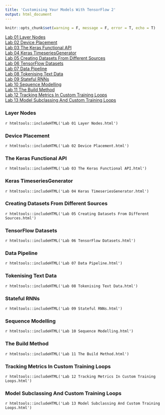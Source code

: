```yaml
---
title: 'Customising Your Models With TensorFlow 2'
output: html_document
---
```

<style type='text/css'>
pre:not([class]) {
    background-color: unset;
}
pre {
    border: none;
}
.container-fluid {
    padding: 0;
}
</style>

```r
knitr::opts_chunk$set(warning = F, message = F, error = T, echo = T)
```

[Lab 01 Layer Nodes](#layer-nodes)  
[Lab 02 Device Placement](#device-placement)  
[Lab 03 The Keras Functional API](#the-keras-functional-api)  
[Lab 04 Keras TimeseriesGenerator](#keras-timeseriesgenerator)  
[Lab 05 Creating Datasets From Different Sources](#creating-datasets-from-different-sources)  
[Lab 06 TensorFlow Datasets](#tensorflow-datasets)  
[Lab 07 Data Pipeline](#data-pipeline)  
[Lab 08 Tokenising Text Data](#tokenising-text-data)  
[Lab 09 Stateful RNNs](#stateful-rnns)  
[Lab 10 Sequence Modelling](#sequence-modelling)  
[Lab 11 The Build Method](#the-build-method)  
[Lab 12 Tracking Metrics In Custom Training Loops](#tracking-metrics-in-custom-training-loops)  
[Lab 13 Model Subclassing And Custom Training Loops](#model-subclassing-and-custom-training-loops)  

### Layer Nodes

`r htmltools::includeHTML('Lab 01 Layer Nodes.html')`

### Device Placement

`r htmltools::includeHTML('Lab 02 Device Placement.html')`

### The Keras Functional API

`r htmltools::includeHTML('Lab 03 The Keras Functional API.html')`

### Keras TimeseriesGenerator

`r htmltools::includeHTML('Lab 04 Keras TimeseriesGenerator.html')`

###  Creating Datasets From Different Sources

`r htmltools::includeHTML('Lab 05 Creating Datasets From Different Sources.html')`

### TensorFlow Datasets

`r htmltools::includeHTML('Lab 06 TensorFlow Datasets.html')`

### Data Pipeline

`r htmltools::includeHTML('Lab 07 Data Pipeline.html')`

### Tokenising Text Data

`r htmltools::includeHTML('Lab 08 Tokenising Text Data.html')`

### Stateful RNNs

`r htmltools::includeHTML('Lab 09 Stateful RNNs.html')`

### Sequence Modelling

`r htmltools::includeHTML('Lab 10 Sequence Modelling.html')`

### The Build Method

`r htmltools::includeHTML('Lab 11 The Build Method.html')`

### Tracking Metrics In Custom Training Loops

`r htmltools::includeHTML('Lab 12 Tracking Metrics In Custom Training Loops.html')`

### Model Subclassing And Custom Training Loops

`r htmltools::includeHTML('Lab 13 Model Subclassing And Custom Training Loops.html')`
